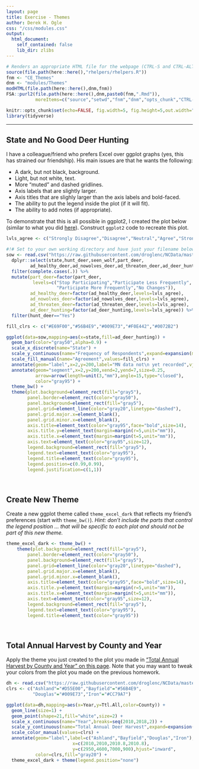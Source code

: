 ```yaml
---
layout: page
title: Exercise - Themes
author: Derek H. Ogle
css: "/css/modules.css"
output:
  html_document:
    self_contained: false
    lib_dir: zlibs
---
```


```r
# Renders an appropriate HTML file for the webpage (CTRL-S and CTRL-ALT-C)
source(file.path(here::here(),"rhelpers/rhelpers.R"))
fnm <- "CE_Themes"
dnm <- "modules/Themes"
modHTML(file.path(here::here(),dnm,fnm))
FSA::purl2(file.path(here::here(),dnm,paste0(fnm,".Rmd")),
           moreItems=c("source","setwd","fnm","dnm","opts_chunk","CTRL-S"))
```
```r
knitr::opts_chunk$set(echo=FALSE, fig.width=5, fig.height=5,out.width="60%")
library(tidyverse)
```

----

## State and No Good Deer Hunting
I have a colleague/friend who prefers Excel over ggplot graphs (yes, this has strained our friendship). His main issues are that he wants the following:

* A dark, but not black, background.
* Light, but not white, text.
* More "muted" and dashed gridlines.
* Axis labels that are slightly larger.
* Axis titles that are slighly larger than the axis labels and bold-faced.
* The ability to put the legend inside the plot (if it will fit).
* The ability to add notes (if appropriate).

To demonstrate that this is all possible in ggplot2, I created the plot below (similar to what you did [here](https://derekogle.com/NCGraphing/modules/Annotations/CE_Annotations.html#state-and-no-good-deer-hunting)). Construct `ggplot2` code to recreate this plot.

```r
lvls_agree <- c("Strongly Disagree","Disagree","Neutral","Agree","Strongly Agree")

#!# Set to your own working directory and have just your filename below.
sow <- read.csv("https://raw.githubusercontent.com/droglenc/NCData/master/StateOfWolf.csv") %>%
  dplyr::select(state,hunt_deer,seen_wolf,part_deer,
         ad_healthy_deer,ad_nowolves_deer,ad_threaten_deer,ad_deer_hunting) %>%
  filter(complete.cases(.)) %>%
  mutate(part_deer=factor(part_deer,
          levels=c("Stop Participating","Participate Less Frequently",
                   "Participate More Frequently","No Changes")),
         ad_healthy_deer=factor(ad_healthy_deer,levels=lvls_agree),
         ad_nowolves_deer=factor(ad_nowolves_deer,levels=lvls_agree),
         ad_threaten_deer=factor(ad_threaten_deer,levels=lvls_agree),
         ad_deer_hunting=factor(ad_deer_hunting,levels=lvls_agree)) %>%
  filter(hunt_deer=="Yes")

fill_clrs <- c("#E69F00","#56B4E9","#009E73","#F0E442","#0072B2")

ggplot(data=sow,mapping=aes(x=state,fill=ad_deer_hunting)) +
  geom_bar(color="gray50",alpha=0.9) +
  scale_x_discrete(name="State") +
  scale_y_continuous(name="Frequency of Respondents",expand=expansion(mult=c(0,0.05))) +
  scale_fill_manual(name="Agreement",values=fill_clrs) +
  annotate(geom="label",x=2,y=200,label="MN data not\n yet recorded",vjust="bottom",fill="gray20",color="gray95") +
  annotate(geom="segment",x=2,y=200,xend=2,yend=7,size=0.25,
           arrow=arrow(length=unit(3,"mm"),angle=15,type="closed"),
           color="gray95") +
  theme_bw() + 
  theme(plot.background=element_rect(fill="gray5"),
        panel.border=element_rect(color="gray50"),
        panel.background=element_rect(fill="gray5"),
        panel.grid=element_line(color="gray20",linetype="dashed"),
        panel.grid.major.x=element_blank(),
        panel.grid.minor.x=element_blank(),
        axis.title=element_text(color="gray95",face="bold",size=14),
        axis.title.y=element_text(margin=margin(r=5,unit="mm")),
        axis.title.x=element_text(margin=margin(t=5,unit="mm")),
        axis.text=element_text(color="gray95",size=12),
        legend.background=element_rect(fill="gray5"),
        legend.text=element_text(color="gray95"),
        legend.title=element_text(color="gray95"),
        legend.position=c(0.99,0.99),
        legend.justification=c(1,1))
```

&nbsp;

## Create New Theme
Create a new ggplot theme called `theme_excel_dark` that reflects my friend's preferences (start with `theme_bw()`). *Hint: don't include the parts that control the legend position ... that will be specific to each plot and should not be part of this new theme.*

```r
theme_excel_dark <- theme_bw() +
    theme(plot.background=element_rect(fill="gray5"),
        panel.border=element_rect(color="gray50"),
        panel.background=element_rect(fill="gray5"),
        panel.grid=element_line(color="gray20",linetype="dashed"),
        panel.grid.major.x=element_blank(),
        panel.grid.minor.x=element_blank(),
        axis.title=element_text(color="gray95",face="bold",size=14),
        axis.title.y=element_text(margin=margin(r=5,unit="mm")),
        axis.title.x=element_text(margin=margin(t=5,unit="mm")),
        axis.text=element_text(color="gray95",size=12),
        legend.background=element_rect(fill="gray5"),
        legend.text=element_text(color="gray95"),
        legend.title=element_text(color="gray95"))
```

&nbsp;

## Total Annual Harvest by County and Year
Apply the theme you just created to the plot you made in ["Total Annual Harvest by County and Year" on this page](https://derekogle.com/NCGraphing/modules/Annotations/CE_Annotations.html#total-annual-harvest-by-county-and-year). Note that you may want to tweak your colors from the plot you made on the previous homework.

```r
dh <- read.csv("https://raw.githubusercontent.com/droglenc/NCData/master/DeerHarvest.csv")
clrs <- c("Ashland"="#D55E00","Bayfield"="#56B4E9",
          "Douglas"="#009E73","Iron"="#CC79A7")

ggplot(data=dh,mapping=aes(x=Year,y=Ttl.All,color=County)) +
  geom_line(size=1) +
  geom_point(shape=21,fill="white",size=2) +
  scale_x_continuous(name="Year",breaks=seq(2010,2018,2)) +
  scale_y_continuous(name="Total Annual Deer Harvest",expand=expansion(mult=0),limits=c(0,8000)) +
  scale_color_manual(values=clrs) +
  annotate(geom="label",label=c("Ashland","Bayfield","Douglas","Iron"),
                         x=c(2010,2010,2010.8,2010.8),
                         y=c(2950,4600,7000,900),hjust="inward",
           color=clrs,fill="gray20") +
  theme_excel_dark + theme(legend.position="none")
```
